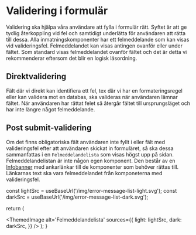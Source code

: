 

# Validering i formulär

Validering ska hjälpa våra användare att fylla i formulär rätt. Syftet är att ge tydlig återkoppling vid fel och samtidigt underlätta för användaren att rätta till dessa. Alla inmatningskomponenter har ett felmeddelande som kan visas vid valideringsfel. Felmeddelandet kan visas antingen ovanför eller under fältet. Som standard visas felmeddelandet ovanför fältet och det är detta vi rekommenderar eftersom det blir en logisk läsordning.

<div className='card'>
  <Grid>
    <GridItem size={6}>
      <TextField
        label='Ange förnamn'
        errorMessage={'Du måste ange ett förnamn'}
        isInvalid='true'
        errorPosition='top'
      />
    </GridItem>
    <GridItem size={6}>
      <TextField
        label='Ange förnamn'
        errorMessage={'Du måste ange ett förnamn'}
        isInvalid='true'
        errorPosition='bottom'
      />
    </GridItem>
  </Grid>
</div>

## Direktvalidering

Fält där vi direkt kan identifiera ett fel, tex där vi har en formateringsregel eller kan validera mot en databas, ska valideras när användaren lämnar fältet. När användaren har rättat felet så återgår fältet till ursprungsläget och har inte längre något felmeddelande.

<div className='card'>
  <TextField
    type='email'
    label='Ange din epostadress'
    description='Epostadressen måste innehålla @ och domän (t.ex. example@example.com)'
    errorMessage={'Du måste ha @ och domän med i din epostadress'}
    errorPosition='top'
  />
</div>

## Post submit-validering

Om det finns obligatoriska fält användaren inte fyllt i eller fält med valideringsfel efter att användaren skickat in formuläret, så ska dessa sammanfattas i en `Felmeddelandelista` som visas högst upp på sidan. Felmeddelandelistan är inte någon egen komponent. Den består av en [Infobanner](/components/info-banner) med ankarlänkar till de komponenter som behöver rättas till. Länkarnas text ska vara felmeddelandet från komponeterna med valideringsfel.

<ErrorMessageList />

  const lightSrc = useBaseUrl('/img/error-message-list-light.svg');
  const darkSrc = useBaseUrl('/img/error-message-list-dark.svg');

return (

<ThemedImage
  alt='Felmeddelandelista'
  sources={{
    light: lightSrc,
    dark: darkSrc,
  }}
/>
); }
